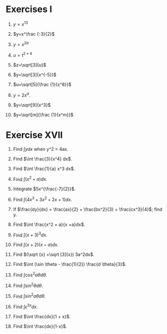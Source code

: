 Exercises I 
===============================

1. $y=x^{13}$

2. $y=x^\frac {-3}{2}$

3. $y=x^{2a}$

4. $u=t^{2*4}$

5. $z=\sqrt[3]{u}$

6. $y=\sqrt[3]{x^{-5}}$

7. $u=\sqrt[5]{\frac {1}{x^8}}$

8. $y=2x^a$.

9. $y=\sqrt[9]{x^3}$

10. $y=\sqrt[m]{\frac {1}{x^m}}$


Exercise XVII
===============================

1. Find $\int y dx$  when y^2 = 4ax.

2. Find $\int \frac{3}{x^4} dx$.

3. Find $\int \frac{1}{a} x^3 dx$.

4. Find $\int (x^2 + a) dx$.

5. Integrate $5x^{\frac{-7}{2}}$. 

6. Find $\int (4x^3 + 3x^2 + 2x +1)dx$. 

7. If $\frac{dy}{dx} = \frac{ax}{2} + \frac{bx^2}{3} + \frac{cx^3}{4}$; find y. 

8. Find $\int \frac{x^2 + a}{x +a}dx$.

9. Find $\int (x + 3)^3 dx$.

10. Find $\int (x + 2)(x-a)dx$.

11. Find $(\sqrt {x} +\sqrt [3]{x}) 3a^2dx$. 

12. Find $\int (\sin \theta - \frac{1}{2}) \frac{d \theta}{3}$. 

13. Find $\int \cos^2 a \theta d \theta$. 

14. Find $\int \sin^2 \theta d \theta$. 

15. Find $\int \sin^2 a \theta d \theta$.

16. Find $\int \epsilon ^{3x} dx$.

17. Find $\int \frac{dx}{1 + x}$.

18. Find $\int \frac{dx}{1-x}$.
